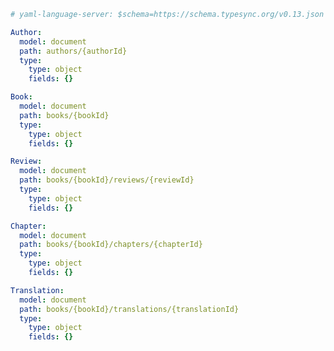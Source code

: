 ```yaml models.yml
# yaml-language-server: $schema=https://schema.typesync.org/v0.13.json

Author:
  model: document
  path: authors/{authorId}
  type:
    type: object
    fields: {}

Book:
  model: document
  path: books/{bookId}
  type:
    type: object
    fields: {}

Review:
  model: document
  path: books/{bookId}/reviews/{reviewId}
  type:
    type: object
    fields: {}

Chapter:
  model: document
  path: books/{bookId}/chapters/{chapterId}
  type:
    type: object
    fields: {}

Translation:
  model: document
  path: books/{bookId}/translations/{translationId}
  type:
    type: object
    fields: {}

